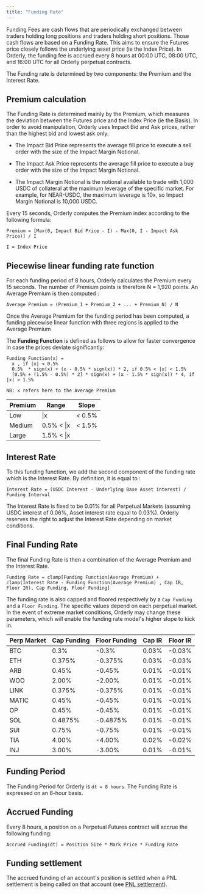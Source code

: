 ```yaml
---
title: "Funding Rate"
---
```


Funding Fees are cash flows that are periodically exchanged between traders holding long positions and traders holding short positions. Those cash flows are based on a Funding Rate. This aims to ensure the Futures price closely follows the underlying asset price (ie the Index Price). In Orderly, the funding fee is accrued every 8 hours at 00:00 UTC, 08:00 UTC, and 16:00 UTC for all Orderly perpetual contracts.

The Funding rate is determined by two components: the Premium and the Interest Rate.

## Premium calculation 

The Funding Rate is determined mainly by the Premium, which measures the deviation between the Futures price and the Index Price (ie the Basis). In order to avoid manipulation, Orderly uses Impact Bid and Ask prices, rather than the highest bid and lowest ask only.

* The Impact Bid Price represents the average fill price to execute a sell order with the size of the Impact Margin Notional.

* The Impact Ask Price represents the average fill price to execute a buy order with the size of the Impact Margin Notional.

* The Impact Margin Notional is the notional available to trade with 1,000 USDC of collateral at the maximum leverage of the specific market. For example, for NEAR-USDC, the maximum leverage is 10x, so Impact Margin Notional is 10,000 USDC.

Every 15 seconds, Orderly computes the Premium index according to the following formula:

```
Premium = [Max(0, Impact Bid Price - I) - Max(0, I - Impact Ask Price)] / I

I = Index Price
```

## Piecewise linear funding rate function

For each funding period of 8 hours, Orderly calculates the Premium every 15 seconds. The number of Premium points is therefore N = 1,920 points. An Average Premium is then computed : 

```
Average Premium = (Premium_1 + Premium_2 + ... + Premium_N) / N
```

Once the Average Premium for the funding period has been computed, a funding piecewise linear function with three regions is applied to the Average Premium

The **Funding Function** is defined as follows to allow for faster convergence in case the prices deviate significantly:

```
Funding Function(x) =
  x , if |x| < 0.5% 
  0.5%  * sign(x) + (x - 0.5% * sign(x)) * 2, if 0.5% < |x| < 1.5%
  [0.5% + (1.5% - 0.5%) * 2] * sign(x) + (x - 1.5% * sign(x)) * 4, if |x| > 1.5%
  
NB: x refers here to the Average Premium
```

| Premium | Range              | Slope |
| ------- | ------------------ | ----- |
| Low     | \|x| < 0.5%        | 1     |
| Medium  | 0.5% < \|x| < 1.5% | 2     |
| Large   | 1.5% < \|x|        | 4     |

## Interest Rate

To this funding function, we add the second component of the funding rate which is the Interest Rate. By definition, it is equal to : 

```
Interest Rate = (USDC Interest - Underlying Base Asset interest) / Funding Interval
```

The Interest Rate is fixed to be 0.01% for all Perpetual Markets (assuming USDC interest of 0.06%, Asset interest rate equal to 0.03%). Orderly reserves the right to adjust the Interest Rate depending on market conditions.

## Final Funding Rate

The final Funding Rate is then a combination of the Average Premium and the Interest Rate. 

```
Funding Rate = clamp[Funding Function(Average Premium) + clamp(Interest Rate - Funding Function(Average Premium) , Cap IR, Floor IR), Cap Funding, Floor Funding]
```

The funding rate is also capped and floored respectively by a `Cap Funding` and a `Floor Funding`. The specific values depend on each perpetual market. In the event of extreme market conditions, Orderly may change these parameters, which will enable the funding rate model's higher slope to kick in.

| Perp Market | Cap Funding | Floor Funding | Cap IR | Floor IR |
| ----------- | ----------- | ------------- | ----------- | ------------- |
| BTC         | 0.3%        | \-0.3%        | 0.03%        | \-0.03%        |
| ETH         | 0.375%      | \-0.375%      | 0.03%      | \-0.03%      |
| ARB        | 0.45%       | \-0.45%       | 0.01%       | \-0.01%       |
| WOO        | 2.00%       | \-2.00%       | 0.01%        | \-0.01%       |
| LINK        | 0.375%       | \-0.375%       | 0.01%        | \-0.01%       |
| MATIC        | 0.45%       | \-0.45%       | 0.01%        | \-0.01%       |
| OP        | 0.45%       | \-0.45%       | 0.01%        | \-0.01%       |
| SOL         | 0.4875%      | \-0.4875%      | 0.01%      | \-0.01%     |
| SUI         | 0.75%      | \-0.75%      | 0.01%       | \-0.01%      |
| TIA         | 4.00%      | \-4.00%      | 0.02%       | \-0.02%     |
| INJ         | 3.00%      | \-3.00%      | 0.01%       | \-0.01%     |

## Funding Period

The Funding Period for Orderly is `dt = 8 hours`. The Funding Rate is expressed on an 8-hour basis.

## Accrued Funding

Every 8 hours, a position on a Perpetual Futures contract will accrue the following funding: 

```
Accrued Funding(dt) = Position Size * Mark Price * Funding Rate
```

## Funding settlement

The accrued funding of an account's position is settled when a PNL settlement is being called on that account (see [PNL settlement](/trade-on-orderly/perpetual-futures/margin-leverage-and-pnl#pnl-settlement)).